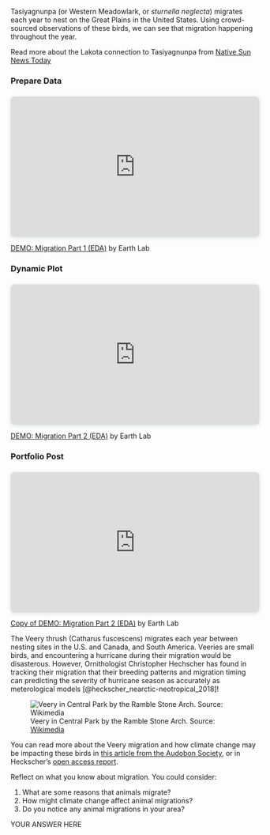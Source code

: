 ::: {.content-visible when-profile="stars"}

Tasiyagnunpa (or Western Meadowlark, or *sturnella neglecta*) migrates each year to nest on the Great Plains in the United States. Using crowd-sourced observations of these birds, we can see that migration happening throughout the year.

:::: {.callout-read}
Read more about the Lakota connection to Tasiyagnunpa from [Native Sun News Today](https://www.nativesunnews.today/articles/meadowlarks-still-speak-lakota-humans-dont-anymore/)
::::

:::

::: {.content-visible when-profile="foundations"}

::::{.callout-video}
::::: {.panel-tabset}

### Prepare Data

<div style="position: relative; width: 100%; height: 0; padding-top: 56.2500%;
 padding-bottom: 0; box-shadow: 0 2px 8px 0 rgba(63,69,81,0.16); margin-top: 1.6em; margin-bottom: 0.9em; overflow: hidden;
 border-radius: 8px; will-change: transform;">
  <iframe loading="lazy" style="position: absolute; width: 100%; height: 100%; top: 0; left: 0; border: none; padding: 0;margin: 0;"
    src="https://www.canva.com/design/DAGSQQsQ_PA/u2M01H6IMkbCRryW2A7_yQ/watch?embed" allowfullscreen="allowfullscreen" allow="fullscreen">
  </iframe>
</div>
<a href="https:&#x2F;&#x2F;www.canva.com&#x2F;design&#x2F;DAGSQQsQ_PA&#x2F;u2M01H6IMkbCRryW2A7_yQ&#x2F;watch?utm_content=DAGSQQsQ_PA&amp;utm_campaign=designshare&amp;utm_medium=embeds&amp;utm_source=link" target="_blank" rel="noopener">DEMO: Migration Part 1 (EDA)</a> by Earth Lab

### Dynamic Plot

<div style="position: relative; width: 100%; height: 0; padding-top: 56.2500%;
 padding-bottom: 0; box-shadow: 0 2px 8px 0 rgba(63,69,81,0.16); margin-top: 1.6em; margin-bottom: 0.9em; overflow: hidden;
 border-radius: 8px; will-change: transform;">
  <iframe loading="lazy" style="position: absolute; width: 100%; height: 100%; top: 0; left: 0; border: none; padding: 0;margin: 0;"
    src="https://www.canva.com/design/DAGSihQhE1E/pEr21iwZyKFm51eyZcT5wg/watch?embed" allowfullscreen="allowfullscreen" allow="fullscreen">
  </iframe>
</div>
<a href="https:&#x2F;&#x2F;www.canva.com&#x2F;design&#x2F;DAGSihQhE1E&#x2F;pEr21iwZyKFm51eyZcT5wg&#x2F;watch?utm_content=DAGSihQhE1E&amp;utm_campaign=designshare&amp;utm_medium=embeds&amp;utm_source=link" target="_blank" rel="noopener">DEMO: Migration Part 2 (EDA)</a> by Earth Lab


### Portfolio Post

<div style="position: relative; width: 100%; height: 0; padding-top: 56.2500%;
 padding-bottom: 0; box-shadow: 0 2px 8px 0 rgba(63,69,81,0.16); margin-top: 1.6em; margin-bottom: 0.9em; overflow: hidden;
 border-radius: 8px; will-change: transform;">
  <iframe loading="lazy" style="position: absolute; width: 100%; height: 100%; top: 0; left: 0; border: none; padding: 0;margin: 0;"
    src="https://www.canva.com/design/DAGTHFtabF0/2Gd9koO6O9p2RL41fJuA1g/watch?embed" allowfullscreen="allowfullscreen" allow="fullscreen">
  </iframe>
</div>
<a href="https:&#x2F;&#x2F;www.canva.com&#x2F;design&#x2F;DAGTHFtabF0&#x2F;2Gd9koO6O9p2RL41fJuA1g&#x2F;watch?utm_content=DAGTHFtabF0&amp;utm_campaign=designshare&amp;utm_medium=embeds&amp;utm_source=link" target="_blank" rel="noopener">Copy of DEMO: Migration Part 2 (EDA)</a> by Earth Lab

:::::

::::

The Veery thrush (Catharus fuscescens) migrates each year between nesting sites in the U.S. and Canada, and South America. Veeries are small birds, and encountering a hurricane during their migration would be disasterous. However, Ornithologist Christopher Hechscher has found in tracking their migration that their breeding patterns and migration timing can predicting the severity of hurricane season as accurately as meterological models [@heckscher_nearctic-neotropical_2018]!

![Veery in Central Park by the Ramble Stone Arch. Source: [Wikimedia](https://commons.wikimedia.org/wiki/File:Veery_in_CP_(43277).jpg)](https://upload.wikimedia.org/wikipedia/commons/e/e8/Veery_in_CP_%2843277%29.jpg)

:::: {.callout-read}
You can read more about the Veery migration and how climate change may be impacting these birds in [this article from the Audobon Society](https://www.audubon.org/news/are-these-birds-better-computers-predicting-hurricane-seasons), or in Heckscher's [open access report](https://www.nature.com/articles/s41598-018-28302-3).
::::

:::

::: {.callout-response title="What can we learn from migration patterns?"}
Reflect on what you know about migration. You could consider:

  1. What are some reasons that animals migrate?
  2. How might climate change affect animal migrations?
  3. Do you notice any animal migrations in your area?
:::

::: {.content-visible when-format="ipynb"}
:::: {.cell .markdown}
YOUR ANSWER HERE
::::
:::